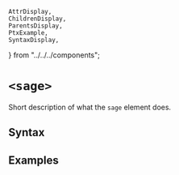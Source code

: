     AttrDisplay,
    ChildrenDisplay,
    ParentsDisplay,
    PtxExample,
    SyntaxDisplay,
} from "../../../components";

# `<sage>`

Short description of what the `sage` element does.

## Syntax

<SyntaxDisplay name="sage" />

## Examples

    